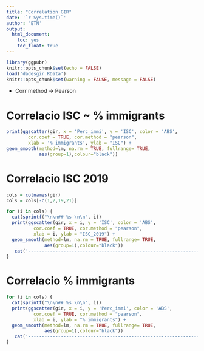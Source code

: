 ```yaml
---
title: "Correlation GIR"
date: '`r Sys.time()`'
author: 'ETN'
output: 
  html_document: 
    toc: yes
    toc_float: true
---
```


```r
library(ggpubr)
knitr::opts_chunk$set(echo = FALSE)
load('dadesgir.RData')
knitr::opts_chunk$set(warning = FALSE, message = FALSE) 
```

* Corr method -> Pearson

# Correlacio ISC ~ % immigrants

```r
print(ggscatter(gir, x = 'Perc_immi', y = 'ISC', color = 'ABS',
        cor.coef = TRUE, cor.method = "pearson",
        xlab = '% immigrants', ylab = "ISC") +
geom_smooth(method=lm, na.rm = TRUE, fullrange= TRUE,
            aes(group=1),colour="black"))
```


# Correlacio ISC 2019

```r
cols = colnames(gir)
cols = cols[-c(1,2,19,21)]

for (i in cols) {
  cat(sprintf("\n\n## %s \n\n", i))
  print(ggscatter(gir, x = i, y = 'ISC', color = 'ABS',
          cor.coef = TRUE, cor.method = "pearson",
          xlab = i, ylab = "ISC_2019") +
  geom_smooth(method=lm, na.rm = TRUE, fullrange= TRUE,
              aes(group=1),colour="black"))
   cat('----------------------------------------------------------------------------------------------------------------------------------------------------------------------------')
}

```

# Correlacio % immigrants

```r
for (i in cols) {
  cat(sprintf("\n\n## %s \n\n", i))
  print(ggscatter(gir, x = i, y = 'Perc_immi', color = 'ABS',
          cor.coef = TRUE, cor.method = "pearson",
          xlab = i, ylab = "% immigrants") +
  geom_smooth(method=lm, na.rm = TRUE, fullrange= TRUE,
              aes(group=1),colour="black"))
   cat('----------------------------------------------------------------------------------------------------------------------------------------------------------------------------')
}

```